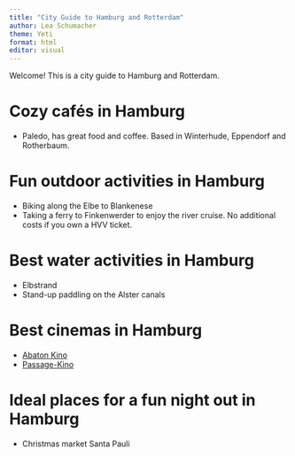 ```yaml
---
title: "City Guide to Hamburg and Rotterdam"
author: Lea Schumacher
theme: Yeti
format: html
editor: visual
---
```


Welcome! This is a city guide to Hamburg and Rotterdam.

# Cozy cafés in Hamburg

-   Paledo, has great food and coffee. Based in Winterhude, Eppendorf and Rotherbaum.

# Fun outdoor activities in Hamburg

-   Biking along the Elbe to Blankenese
-   Taking a ferry to Finkenwerder to enjoy the river cruise. No additional costs if you own a HVV ticket.

# Best water activities in Hamburg

-   Elbstrand
-   Stand-up paddling on the Alster canals

# Best cinemas in Hamburg

-   [Abaton Kino](https://www.abaton.de/page.pl?index)
-   [Passage-Kino](https://www.das-passage.de)

# Ideal places for a fun night out in Hamburg

-   Christmas market Santa Pauli
